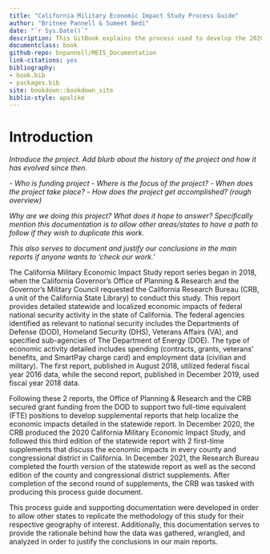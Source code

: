 ```yaml
--- 
title: "California Military Economic Impact Study Process Guide"
author: "Britnee Pannell & Sumeet Bedi"
date: "`r Sys.Date()`"
description: This GitBook explains the process used to develop the 2020 California Military Economic Impact Study. 
documentclass: book
github-repo: bnpannell/MEIS_Documentation
link-citations: yes
bibliography:
- book.bib
- packages.bib
site: bookdown::bookdown_site
biblio-style: apalike
---
```


# Introduction

*Introduce the project.* 
*Add blurb about the history of the project and how it has evolved since then.*  

*- Who is funding project* 
*- Where is the focus of the project?* 
*- When does the project take place?* 
*- How does the project get accomplished? (rough overview)*

*Why are we doing this project? What does it hope to answer?* 
*Specifically mention this documentation is to allow other areas/states to have a path to follow if they wish to duplicate this work.*

*This also serves to document and justify our conclusions in the main reports if anyone wants to 'check our work.'*

The California Military Economic Impact Study report series began in 2018, when the California Governor's Office of Planning & Research and the Governor's Military Council requested the California Research Bureau (CRB, a unit of the California State Library) to conduct this study. This report provides detailed statewide and localized economic impacts of federal national security activity in the state of California. The federal agencies identified as relevant to national security includes the Departments of Defense (DOD), Homeland Security (DHS), Veterans Affairs (VA), and specified sub-agencies of The Department of Energy (DOE). The type of economic activity detailed includes spending (contracts, grants, veterans' benefits, and SmartPay charge card) and employment data (civilian and military).  The first report, published in August 2018, utilized federal fiscal year 2016 data, while the second report, published in December 2019, used fiscal year 2018 data. 

Following these 2 reports, the Office of Planning & Research and the CRB secured grant funding from the DOD to support two full-time equivalent (FTE) positions to develop supplemental reports that help localize the economic impacts detailed in the statewide report. In December 2020, the CRB produced the 2020 California Military Economic Impact Study, and followed this third edition of the statewide report with 2 first-time supplements that discuss the economic impacts in every county and congressional district in California. In December 2021, the Research Bureau completed the fourth version of the statewide report as well as the second edition of the county and congressional district supplements. After completion of the second round of supplements, the CRB was tasked with producing this process guide document.

This process guide and supporting documentation were developed in order to allow other states to replicate the methodology of this study for their respective geography of interest. Additionally, this documentation serves to provide the rationale behind how the data was gathered, wrangled, and analyzed in order to justify the conclusions in our main reports.
